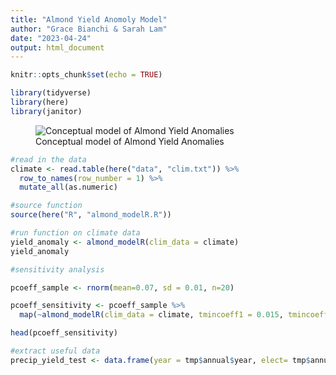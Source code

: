 ```yaml
---
title: "Almond Yield Anomoly Model"
author: "Grace Bianchi & Sarah Lam"
date: "2023-04-24"
output: html_document
---
```


```r
knitr::opts_chunk$set(echo = TRUE)

library(tidyverse)
library(here)
library(janitor)
```

![Conceptual model of Almond Yield Anomalies](../data/EDS230_a2.png)

```r
#read in the data 
climate <- read.table(here("data", "clim.txt")) %>% 
  row_to_names(row_number = 1) %>% 
  mutate_all(as.numeric) 
```

```r
#source function
source(here("R", "almond_modelR.R"))
```
 
```r
#run function on climate data 
yield_anomaly <- almond_modelR(clim_data = climate)
yield_anomaly
```
 
```r
#sensitivity analysis 

pcoeff_sample <- rnorm(mean=0.07, sd = 0.01, n=20)

pcoeff_sensitivity <- pcoeff_sample %>% 
  map(~almond_modelR(clim_data = climate, tmincoeff1 = 0.015, tmincoeff2 = 0.0046, pcoeff1 = .x, pcoeff2 = 0.0043))

head(pcoeff_sensitivity)
```
 
```r
#extract useful data
precip_yield_test <- data.frame(year = tmp$annual$year, elect= tmp$annual$elect)
```


